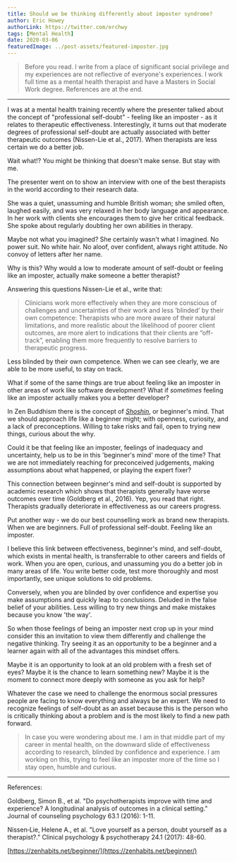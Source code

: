 ```yaml
---
title: Should we be thinking differently about imposter syndrome?
author: Eric Howey
authorLink: https://twitter.com/erchwy
tags: [Mental Health]
date: 2020-03-06
featuredImage: ../post-assets/featured-imposter.jpg
---
```


> Before you read. I write from a place of significant social privilege and my experiences are not reflective of everyone's experiences. I work full time as a mental health therapist and have a Masters in Social Work degree. References are at the end.

---

I was at a mental health training recently where the presenter talked about the concept of "professional self-doubt" - feeling like an imposter - as it relates to therapeutic effectiveness. Interestingly, it turns out that moderate degrees of professional self-doubt are actually associated with better therapeutic outcomes (Nissen-Lie et al., 2017). When therapists are less certain we do a better job.

Wait what!? You might be thinking that doesn't make sense. But stay with me.

The presenter went on to show an interview with one of the best therapists in the world according to their research data.

She was a quiet, unassuming and humble British woman; she smiled often, laughed easily, and was very relaxed in her body language and appearance. In her work with clients she encourages them to give her critical feedback. She spoke about regularly doubting her own abilities in therapy.

Maybe not what you imagined? She certainly wasn't what I imagined. No power suit. No white hair. No aloof, over confident, always right attitude. No convoy of letters after her name.

Why is this? Why would a low to moderate amount of self-doubt or feeling like an imposter, actually make someone a better therapist?

Answering this questions Nissen-Lie et al., write that:

> Clinicians work more effectively when they are more conscious of challenges and uncertainties of their work and less ‘blinded’ by their own competence: Therapists who are more aware of their natural limitations, and more realistic about the likelihood of poorer client outcomes, are more alert to indications that their clients are “off-track”, enabling them more frequently to resolve barriers to therapeutic progress.

Less blinded by their own competence. When we can see clearly, we are able to be more useful, to stay on track.

What if some of the same things are true about feeling like an imposter in other areas of work like software development? What if _sometimes_ feeling like an imposter actually makes you a better developer?

In Zen Buddhism there is the concept of [_Shoshin_](https://zenhabits.net/beginner/), or beginner's mind. That we should approach life like a beginner might; with openness, curiosity, and a lack of preconceptions. Willing to take risks and fail, open to trying new things, curious about the why.

Could it be that feeling like an imposter, feelings of inadequacy and uncertainty, help us to be in this 'beginner's mind' more of the time? That we are not immediately reaching for preconceived judgements, making assumptions about what happened, or playing the expert fixer?

This connection between beginner's mind and self-doubt is supported by academic research which shows that therapists generally have worse outcomes over time (Goldberg et al., 2016). Yep, you read that right. Therapists gradually deteriorate in effectiveness as our careers progress.

Put another way - we do our best counselling work as brand new therapists. When we are beginners. Full of professional self-doubt. Feeling like an imposter.

I believe this link between effectiveness, beginner's mind, and self-doubt, which exists in mental health, is transferrable to other careers and fields of work. When you are open, curious, and unassuming you do a better job in many areas of life. You write better code, test more thoroughly and most importantly, see unique solutions to old problems.

Conversely, when you are blinded by over confidence and expertise you make assumptions and quickly leap to conclusions. Deluded in the false belief of your abilities. Less willing to try new things and make mistakes because you know 'the way'.

So when those feelings of being an imposter next crop up in your mind consider this an invitation to view them differently and challenge the negative thinking. Try seeing it as an opportunity to be a beginner and a learner again with all of the advantages this mindset offers.

Maybe it is an opportunity to look at an old problem with a fresh set of eyes? Maybe it is the chance to learn something new? Maybe it is the moment to connect more deeply with someone as you ask for help?

Whatever the case we need to challenge the enormous social pressures people are facing to know everything and always be an expert. We need to recognize feelings of self-doubt as an asset because this is the person who is critically thinking about a problem and is the most likely to find a new path forward.

> In case you were wondering about me. I am in that middle part of my career in mental health, on the downward slide of effectiveness according to research, blinded by confidence and experience. I am working on this, trying to feel like an imposter more of the time so I stay open, humble and curious.

---

References:

Goldberg, Simon B., et al. "Do psychotherapists improve with time and experience? A longitudinal analysis of outcomes in a clinical setting." Journal of counseling psychology 63.1 (2016): 1-11.

Nissen‐Lie, Helene A., et al. "Love yourself as a person, doubt yourself as a therapist?." Clinical psychology & psychotherapy 24.1 (2017): 48-60.

[https://zenhabits.net/beginner/](https://zenhabits.net/beginner/)
